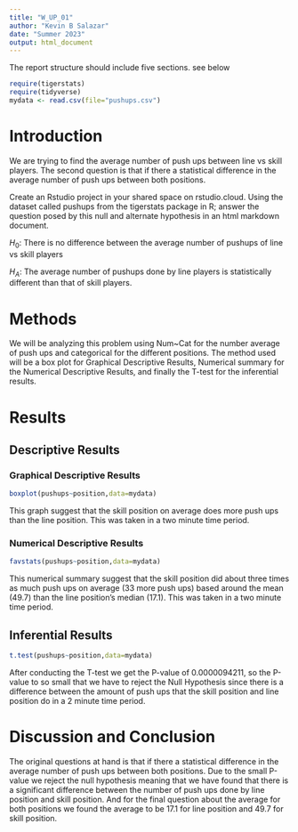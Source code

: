 ```yaml
---
title: "W_UP_01"
author: "Kevin B Salazar"
date: "Summer 2023"
output: html_document
---
```




The report structure should include five sections.  see below



```r
require(tigerstats)
require(tidyverse)
mydata <- read.csv(file="pushups.csv")
```

# Introduction

<!--In this section you explain what you are trying to show. Where did the data come from? What is the research or other question you are trying to answer?!-->

We are trying to find the average number of push ups between line vs skill players. The second question is that if there a statistical difference in the average number of push ups between both positions.

Create an Rstudio project in your shared space on rstudio.cloud.  Using the dataset called pushups from the tigerstats package in R; answer the question posed by this null and alternate hypothesis in an html markdown document.

$H_0$: There is no difference between the average number of pushups of line vs skill players

$H_A$: The average number of pushups done by line players is statistically different than that of skill players.

# Methods

<!--Decide on your methods: use "variable analysis" or other appropriate descriptors. Make sure to choose at least one graphical method and at least one numerical method.!-->

We will be analyzing this problem using Num~Cat for the number average of push ups and categorical for the different positions. The method used will be a box plot for Graphical Descriptive Results, Numerical summary for the Numerical Descriptive Results, and finally the T-test for the inferential results.

# Results

<!--Divide this section into two sub-sections: One for your descriptive results and one for your inferential results.!-->

## Descriptive Results

### Graphical Descriptive Results

<!--Graphical results here. Make sure to show your code. Provide appropriate labels for axes, giving units if possible, and provide a good title for the graph, too. Use the graphical results to describe the patterns if any that exist in the data as focused toward the research question!-->

```r
boxplot(pushups~position,data=mydata)
```

This graph suggest that the skill position on average does more push ups than the line position. This was taken in a two minute time period.

### Numerical Descriptive Results

<!--Numerical results go here. Use the numerical results to describe the patterns if any that exist in the data as focused toward the research question!-->

```r
favstats(pushups~position,data=mydata)
```

This numerical summary suggest that the skill position did about three times as much push ups on average (33 more push ups) based around the mean (49.7) than the line position's median (17.1). This was taken in a two minute time period.

## Inferential Results

<!--State hypothesis clearly. Make sure your discussion of the inferential test covers all the aspects that the test output produces, such as test statistic, p-value etc. Make a decision about the null hypothesis, explain the assumptions on which the selected test/procedure was based, and why the chosen procedure satisfys the assumptions and is appropriate to answer the research question!-->

```r
t.test(pushups~position,data=mydata)
```

After conducting the T-test we get the P-value of 0.0000094211, so the P-value to so small that we have to reject the Null Hypothesis since there is a difference between the amount of push ups that the skill position and line position do in a 2 minute time period.

# Discussion and Conclusion

<!--Discussion and conclusion here. If you found a relationship be sure to consider whether the relationship occurs because one of the variavbles causes the other, or whether they perhasps are related for some other reason. Watch the chapter 6 videos from the GeorgeTown videos collection.!-->

The original questions at hand is that if there a statistical difference in the average number of push ups between both positions. Due to the small P-value we reject the null hypothesis meaning that we have found that there is a significant difference between the number of push ups done by line position and skill position. And for the final question about the average for both positions we found the average to be 17.1 for line position and 49.7 for skill position.
